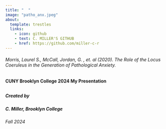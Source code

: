 ```yaml
---
title: "  " 
image: "patho_anx.jpeg"
about:
  template: trestles
  links:
    - icon: github
    - text: C. MILLER'S GITHUB
    - href: https://github.com/miller-c-r
---
```


###### *Morris, Laurel S., McCall, Jordan, G. , et. al (2020). The Role of the Locus Coeruleus in the Generation of Pathological Anxiety.*

#### CUNY Brooklyn College 2024 My Presentation
## 

##### Created by

##### C. Miller, Brooklyn College

###### Fall 2024
